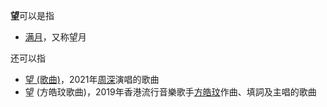 '''望'''可以是指

*[[满月|满月]]，又称望月

还可以指
*[[望_(歌曲)|望 (歌曲)]]，2021年[[周深|周深]]演唱的歌曲
* 望 (方皓玟歌曲)，2019年香港流行音樂歌手[[方皓玟|方皓玟]]作曲、填詞及主唱的歌曲

{{disambig|W|Cat=一字消歧义}}